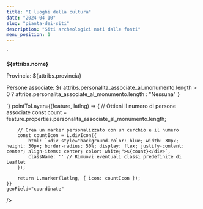 ```yaml
---
title: "I luoghi della cultura"
date: "2024-04-10"
slug: "pianta-dei-siti"
description: "Siti archeologici noti dalle fonti"
menu_position: 1
---
```



<div>
    <MapComp
      baseLayers="OSM,EsriSatellite"
      fullScreen={true}
    >
      <VectorLayer 
    name="Sites"
    dEndPoint="https://db.lad-sapienza.it/curry/items/w_luogo_di_interesse?fields=*,personalita_associate_al_monumento.*"
    fitToContent={true}
    checked={true}
    popupTemplate={(attribs) => `
        <p><strong>${attribs.nome}</strong></p>
        <p>Provincia: ${attribs.provincia}</p>
        <p>Persone associate: ${
          attribs.personalita_associate_al_monumento.length > 0
            ? attribs.personalita_associate_al_monumento.length
            : "Nessuna"
        }</p>
    `}
    pointToLayer={(feature, latlng) => {
        // Ottieni il numero di persone associate
        const count = feature.properties.personalita_associate_al_monumento.length;

        // Crea un marker personalizzato con un cerchio e il numero
        const countIcon = L.divIcon({
            html: `<div style="background-color: blue; width: 30px; height: 30px; border-radius: 50%; display: flex; justify-content: center; align-items: center; color: white;">${count}</div>`,
            className: '' // Rimuovi eventuali classi predefinite di Leaflet
        });

        return L.marker(latlng, { icon: countIcon });
    }}
    geoField="coordinate"
/>
  </MapComp>
</div>